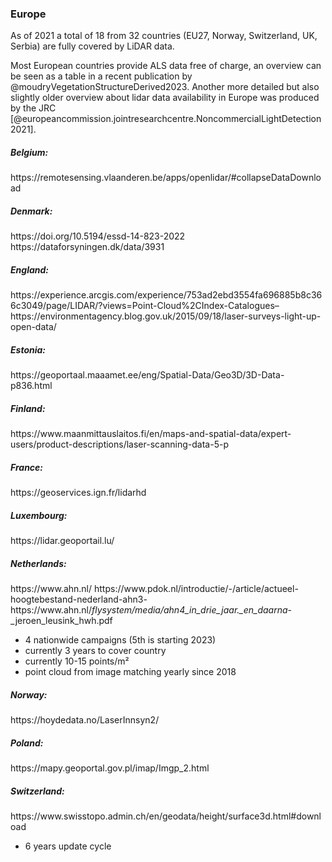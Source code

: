 
### Europe

As of 2021 a total of 18 from 32 countries (EU27, Norway, Switzerland, UK, Serbia) are fully covered by LiDAR data. 
 
Most European countries provide ALS data free of charge, an overview can be seen as a table in a recent publication by @moudryVegetationStructureDerived2023. Another more detailed but also slightly older overview about lidar data availability in Europe was produced by the JRC [@europeancommission.jointresearchcentre.NoncommercialLightDetection2021].

##### Belgium:
https://remotesensing.vlaanderen.be/apps/openlidar/#collapseDataDownload

##### Denmark:
https://doi.org/10.5194/essd-14-823-2022
https://dataforsyningen.dk/data/3931

##### England:
https://experience.arcgis.com/experience/753ad2ebd3554fa696885b8c366c3049/page/LIDAR/?views=Point-Cloud%2CIndex-Catalogues--
https://environmentagency.blog.gov.uk/2015/09/18/laser-surveys-light-up-open-data/

##### Estonia:
https://geoportaal.maaamet.ee/eng/Spatial-Data/Geo3D/3D-Data-p836.html

##### Finland:
https://www.maanmittauslaitos.fi/en/maps-and-spatial-data/expert-users/product-descriptions/laser-scanning-data-5-p

##### France:
https://geoservices.ign.fr/lidarhd

##### Luxembourg:
https://lidar.geoportail.lu/

##### Netherlands:
https://www.ahn.nl/
https://www.pdok.nl/introductie/-/article/actueel-hoogtebestand-nederland-ahn3-
https://www.ahn.nl/_flysystem/media/ahn4_in_drie_jaar._en_daarna_-_jeroen_leusink_hwh.pdf

- 4 nationwide campaigns (5th is starting 2023)
- currently 3 years to cover country
- currently 10-15 points/m²
- point cloud from image matching yearly since 2018

##### Norway:
https://hoydedata.no/LaserInnsyn2/

##### Poland:
https://mapy.geoportal.gov.pl/imap/Imgp_2.html

##### Switzerland:
https://www.swisstopo.admin.ch/en/geodata/height/surface3d.html#download

- 6 years update cycle

